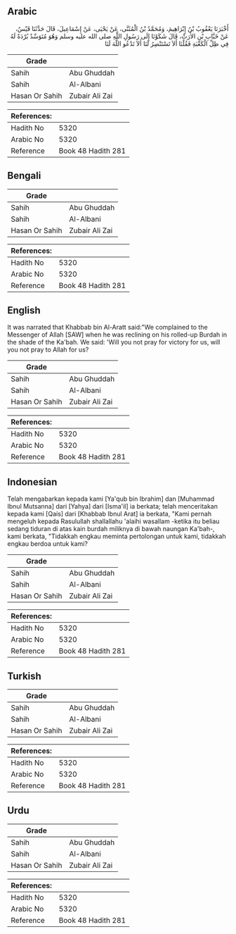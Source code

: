 ## Arabic


<div dir="rtl" lang="ar" style={{fontSize:'larger',backgroundColor:'#f8f9fa',padding:20}}>
أَخْبَرَنَا يَعْقُوبُ بْنُ إِبْرَاهِيمَ، وَمُحَمَّدُ بْنُ الْمُثَنَّى، عَنْ يَحْيَى، عَنْ إِسْمَاعِيلَ، قَالَ حَدَّثَنَا قَيْسٌ، عَنْ خَبَّابِ بْنِ الأَرَتِّ، قَالَ شَكَوْنَا إِلَى رَسُولِ اللَّهِ صلى الله عليه وسلم وَهُوَ مُتَوَسِّدٌ بُرْدَةً لَهُ فِي ظِلِّ الْكَعْبَةِ فَقُلْنَا أَلاَ تَسْتَنْصِرُ لَنَا أَلاَ تَدْعُو اللَّهَ لَنَا
</div>
<div style={{backgroundColor:'#f8f9fa',padding:20, marginBottom: 10}}><table> <thead> <tr> <th>Grade</th> <th></th> </tr> </thead> <tbody> <tr><td>Sahih</td><td>Abu Ghuddah</td></tr><tr><td>Sahih</td><td>Al-Albani</td></tr><tr><td>Hasan Or Sahih</td><td>Zubair Ali Zai</td></tr></tbody></table><table> <thead> <tr> <th>References:</th> <th></th> </tr> </thead> <tbody><tr><td>Hadith No</td><td>5320</td></tr><tr><td>Arabic No</td><td>5320</td></tr><tr><td>Reference</td><td>Book 48 Hadith 281</td></tr></tbody></table></div>

## Bengali


<div dir="ltr" lang="bn" style={{fontSize:'larger',backgroundColor:'#f8f9fa',padding:20}}>

</div>
<div style={{backgroundColor:'#f8f9fa',padding:20, marginBottom: 10}}><table> <thead> <tr> <th>Grade</th> <th></th> </tr> </thead> <tbody> <tr><td>Sahih</td><td>Abu Ghuddah</td></tr><tr><td>Sahih</td><td>Al-Albani</td></tr><tr><td>Hasan Or Sahih</td><td>Zubair Ali Zai</td></tr></tbody></table><table> <thead> <tr> <th>References:</th> <th></th> </tr> </thead> <tbody><tr><td>Hadith No</td><td>5320</td></tr><tr><td>Arabic No</td><td>5320</td></tr><tr><td>Reference</td><td>Book 48 Hadith 281</td></tr></tbody></table></div>

## English


<div dir="ltr" lang="en" style={{fontSize:'larger',backgroundColor:'#f8f9fa',padding:20}}>
It was narrated that Khabbab bin Al-Aratt said:"We complained to the Messenger of Allah [SAW] when he was reclining on his rolled-up Burdah in the shade of the Ka'bah. We said: 'Will you not pray for victory for us, will you not pray to Allah for us?
</div>
<div style={{backgroundColor:'#f8f9fa',padding:20, marginBottom: 10}}><table> <thead> <tr> <th>Grade</th> <th></th> </tr> </thead> <tbody> <tr><td>Sahih</td><td>Abu Ghuddah</td></tr><tr><td>Sahih</td><td>Al-Albani</td></tr><tr><td>Hasan Or Sahih</td><td>Zubair Ali Zai</td></tr></tbody></table><table> <thead> <tr> <th>References:</th> <th></th> </tr> </thead> <tbody><tr><td>Hadith No</td><td>5320</td></tr><tr><td>Arabic No</td><td>5320</td></tr><tr><td>Reference</td><td>Book 48 Hadith 281</td></tr></tbody></table></div>

## Indonesian


<div dir="ltr" lang="id" style={{fontSize:'larger',backgroundColor:'#f8f9fa',padding:20}}>
Telah mengabarkan kepada kami [Ya'qub bin Ibrahim] dan [Muhammad Ibnul Mutsanna] dari [Yahya] dari [Isma'il] ia berkata; telah menceritakan kepada kami [Qais] dari [Khabbab Ibnul Arat] ia berkata, "Kami pernah mengeluh kepada Rasulullah shallallahu 'alaihi wasallam -ketika itu beliau sedang tiduran di atas kain burdah miliknya di bawah naungan Ka'bah-, kami berkata, "Tidakkah engkau meminta pertolongan untuk kami, tidakkah engkau berdoa untuk kami?
</div>
<div style={{backgroundColor:'#f8f9fa',padding:20, marginBottom: 10}}><table> <thead> <tr> <th>Grade</th> <th></th> </tr> </thead> <tbody> <tr><td>Sahih</td><td>Abu Ghuddah</td></tr><tr><td>Sahih</td><td>Al-Albani</td></tr><tr><td>Hasan Or Sahih</td><td>Zubair Ali Zai</td></tr></tbody></table><table> <thead> <tr> <th>References:</th> <th></th> </tr> </thead> <tbody><tr><td>Hadith No</td><td>5320</td></tr><tr><td>Arabic No</td><td>5320</td></tr><tr><td>Reference</td><td>Book 48 Hadith 281</td></tr></tbody></table></div>

## Turkish


<div dir="ltr" lang="tr" style={{fontSize:'larger',backgroundColor:'#f8f9fa',padding:20}}>

</div>
<div style={{backgroundColor:'#f8f9fa',padding:20, marginBottom: 10}}><table> <thead> <tr> <th>Grade</th> <th></th> </tr> </thead> <tbody> <tr><td>Sahih</td><td>Abu Ghuddah</td></tr><tr><td>Sahih</td><td>Al-Albani</td></tr><tr><td>Hasan Or Sahih</td><td>Zubair Ali Zai</td></tr></tbody></table><table> <thead> <tr> <th>References:</th> <th></th> </tr> </thead> <tbody><tr><td>Hadith No</td><td>5320</td></tr><tr><td>Arabic No</td><td>5320</td></tr><tr><td>Reference</td><td>Book 48 Hadith 281</td></tr></tbody></table></div>

## Urdu


<div dir="rtl" lang="ur" style={{fontSize:'larger',backgroundColor:'#f8f9fa',padding:20}}>

</div>
<div style={{backgroundColor:'#f8f9fa',padding:20, marginBottom: 10}}><table> <thead> <tr> <th>Grade</th> <th></th> </tr> </thead> <tbody> <tr><td>Sahih</td><td>Abu Ghuddah</td></tr><tr><td>Sahih</td><td>Al-Albani</td></tr><tr><td>Hasan Or Sahih</td><td>Zubair Ali Zai</td></tr></tbody></table><table> <thead> <tr> <th>References:</th> <th></th> </tr> </thead> <tbody><tr><td>Hadith No</td><td>5320</td></tr><tr><td>Arabic No</td><td>5320</td></tr><tr><td>Reference</td><td>Book 48 Hadith 281</td></tr></tbody></table></div>